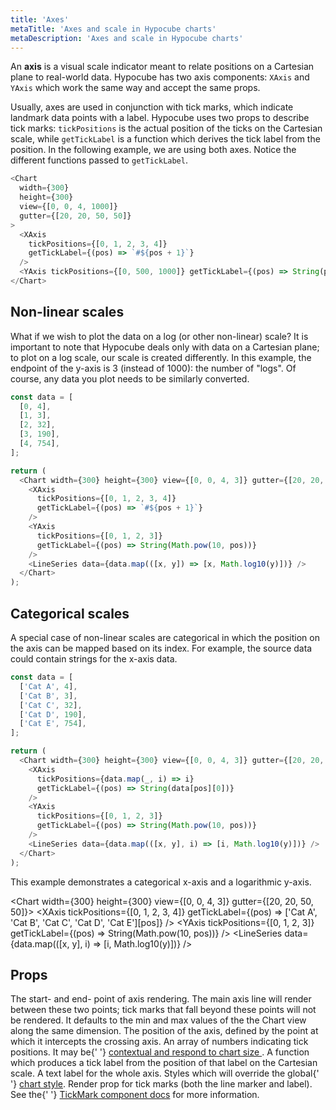 ```yaml
---
title: 'Axes'
metaTitle: 'Axes and scale in Hypocube charts'
metaDescription: 'Axes and scale in Hypocube charts'
---
```


An **axis** is a visual scale indicator meant to relate positions on a Cartesian plane to real-world data. Hypocube has two axis components: `XAxis` and `YAxis` which work the same way and accept the same props.

Usually, axes are used in conjunction with tick marks, which indicate landmark data points with a label. Hypocube uses two props to describe tick marks: `tickPositions` is the actual position of the ticks on the Cartesian scale, while `getTickLabel` is a function which derives the tick label from the position. In the following example, we are using both axes. Notice the different functions passed to `getTickLabel`.

```javascript react-live
<Chart
  width={300}
  height={300}
  view={[0, 0, 4, 1000]}
  gutter={[20, 20, 50, 50]}
>
  <XAxis
    tickPositions={[0, 1, 2, 3, 4]}
    getTickLabel={(pos) => `#${pos + 1}`}
  />
  <YAxis tickPositions={[0, 500, 1000]} getTickLabel={(pos) => String(pos)} />
</Chart>
```

## Non-linear scales

What if we wish to plot the data on a log (or other non-linear) scale? It is important to note that Hypocube deals only with data on a Cartesian plane; to plot on a log scale, our scale is created differently. In this example, the endpoint of the y-axis is 3 (instead of 1000): the number of "logs". Of course, any data you plot needs to be similarly converted.

```javascript
const data = [
  [0, 4],
  [1, 3],
  [2, 32],
  [3, 190],
  [4, 754],
];

return (
  <Chart width={300} height={300} view={[0, 0, 4, 3]} gutter={[20, 20, 50, 50]}>
    <XAxis
      tickPositions={[0, 1, 2, 3, 4]}
      getTickLabel={(pos) => `#${pos + 1}`}
    />
    <YAxis
      tickPositions={[0, 1, 2, 3]}
      getTickLabel={(pos) => String(Math.pow(10, pos))}
    />
    <LineSeries data={data.map(([x, y]) => [x, Math.log10(y)])} />
  </Chart>
);
```

## Categorical scales

A special case of non-linear scales are categorical in which the position on the axis can be mapped based on its index. For example, the source data could contain strings for the x-axis data.

```javascript
const data = [
  ['Cat A', 4],
  ['Cat B', 3],
  ['Cat C', 32],
  ['Cat D', 190],
  ['Cat E', 754],
];

return (
  <Chart width={300} height={300} view={[0, 0, 4, 3]} gutter={[20, 20, 50, 50]}>
    <XAxis
      tickPositions={data.map(_, i) => i}
      getTickLabel={(pos) => String(data[pos][0])}
    />
    <YAxis
      tickPositions={[0, 1, 2, 3]}
      getTickLabel={(pos) => String(Math.pow(10, pos))}
    />
    <LineSeries data={data.map(([x, y], i) => [i, Math.log10(y)])} />
  </Chart>
);
```

This example demonstrates a categorical x-axis and a logarithmic y-axis.


<Chart width={300} height={300} view={[0, 0, 4, 3]} gutter={[20, 20, 50, 50]}>
  <XAxis
    tickPositions={[0, 1, 2, 3, 4]}
    getTickLabel={(pos) => ['Cat A', 'Cat B', 'Cat C', 'Cat D', 'Cat E'][pos]}
  />
  <YAxis
    tickPositions={[0, 1, 2, 3]}
    getTickLabel={(pos) => String(Math.pow(10, pos))}
  />
  <LineSeries data={data.map(([x, y], i) => [i, Math.log10(y)])} />
</Chart>

## Props


<PropDef name="range" type="[number, number]">
  The start- and end- point of axis rendering. The main axis line will render
  between these two points; tick marks that fall beyond these points will not be
  rendered. It defaults to the min and max values of the the Chart view along
  the same dimension.
</PropDef>
<PropDef name="intercept" type="number" defVal="0">
  The position of the axis, defined by the point at which it intercepts the
  crossing axis.
</PropDef>
<PropDef name="tickPositions" type="Contextual<number[]>" def="[]">
  An array of numbers indicating tick positions. It may be{' '}
  <a href="./2-chart-styles#contextualchartstyles">
    contextual and respond to chart size
  </a>
  .
</PropDef>
<PropDef name="getTickLabel" type="number => string" def="String">
  A function which produces a tick label from the position of that label on the
  Cartesian scale.
</PropDef>
<PropDef name="axisLabel" type="string" def="''">
  A text label for the whole axis.
</PropDef>
<PropDef name="chartStyle">
  Styles which will override the global{' '}
  <a href="./2-chart-style/#axisstyles">chart style</a>.
</PropDef>
<PropDef
  name="renderTickMark"
  type="React.Component<{ position: Point, label?: string, chartStyle }>"
>
  Render prop for tick marks (both the line marker and label). See the{' '}
  <a href="../composing-charts/2-tick-marks">TickMark component docs</a> for
  more information.
</PropDef>
